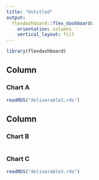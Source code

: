 ```yaml
---
title: "Untitled"
output: 
  flexdashboard::flex_dashboard:
    orientation: columns
    vertical_layout: fill
---
```


```r
library(flexdashboard)
```

Column {data-width=650}
-----------------------------------------------------------------------

### Chart A

```r
readRDS("deliverable1.rds")

```

Column {data-width=350}
-----------------------------------------------------------------------

### Chart B

```r

```

### Chart C

```r
readRDS("deliverable3.rds")
```

